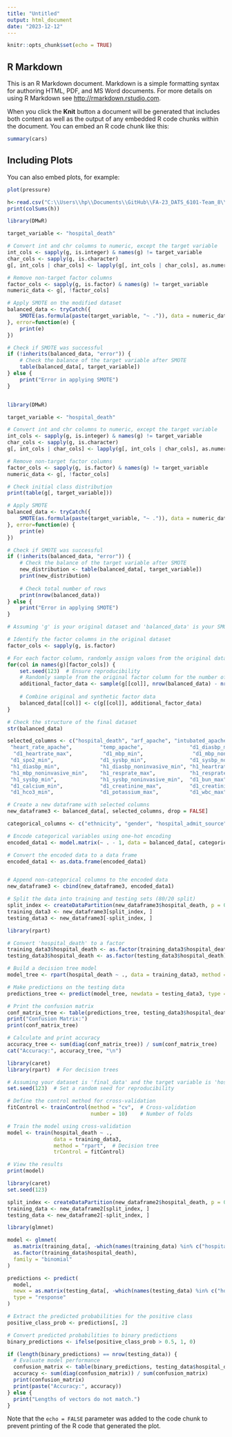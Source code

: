 ```yaml
---
title: "Untitled"
output: html_document
date: "2023-12-12"
---
```


```r
knitr::opts_chunk$set(echo = TRUE)
```

## R Markdown

This is an R Markdown document. Markdown is a simple formatting syntax for authoring HTML, PDF, and MS Word documents. For more details on using R Markdown see <http://rmarkdown.rstudio.com>.

When you click the **Knit** button a document will be generated that includes both content as well as the output of any embedded R code chunks within the document. You can embed an R code chunk like this:

```r
summary(cars)
```

## Including Plots

You can also embed plots, for example:

```r
plot(pressure)
```


```r
h<-read.csv("C:\\Users\\hp\\Documents\\GitHub\\FA-23_DATS_6101-Team_8\\Dataset.csv")
print(colSums(h))
```

```r
library(DMwR)

target_variable <- "hospital_death"

# Convert int and chr columns to numeric, except the target variable
int_cols <- sapply(g, is.integer) & names(g) != target_variable
char_cols <- sapply(g, is.character)
g[, int_cols | char_cols] <- lapply(g[, int_cols | char_cols], as.numeric)

# Remove non-target factor columns
factor_cols <- sapply(g, is.factor) & names(g) != target_variable
numeric_data <- g[, !factor_cols]

# Apply SMOTE on the modified dataset
balanced_data <- tryCatch({
    SMOTE(as.formula(paste(target_variable, "~ .")), data = numeric_data, perc.over = 100, k = 5)
}, error=function(e) {
    print(e)
})

# Check if SMOTE was successful
if (!inherits(balanced_data, "error")) {
    # Check the balance of the target variable after SMOTE
    table(balanced_data[, target_variable])
} else {
    print("Error in applying SMOTE")
}



```









```r
library(DMwR)

target_variable <- "hospital_death"

# Convert int and chr columns to numeric, except the target variable
int_cols <- sapply(g, is.integer) & names(g) != target_variable
char_cols <- sapply(g, is.character)
g[, int_cols | char_cols] <- lapply(g[, int_cols | char_cols], as.numeric)

# Remove non-target factor columns
factor_cols <- sapply(g, is.factor) & names(g) != target_variable
numeric_data <- g[, !factor_cols]

# Check initial class distribution
print(table(g[, target_variable]))

# Apply SMOTE
balanced_data <- tryCatch({
    SMOTE(as.formula(paste(target_variable, "~ .")), data = numeric_data, perc.over = 400, k = 5)
}, error=function(e) {
    print(e)
})

# Check if SMOTE was successful
if (!inherits(balanced_data, "error")) {
    # Check the balance of the target variable after SMOTE
    new_distribution <- table(balanced_data[, target_variable])
    print(new_distribution)
    
    # Check total number of rows
    print(nrow(balanced_data))
} else {
    print("Error in applying SMOTE")
}

```


```r
# Assuming 'g' is your original dataset and 'balanced_data' is your SMOTE output

# Identify the factor columns in the original dataset
factor_cols <- sapply(g, is.factor)

# For each factor column, randomly assign values from the original dataset to the synthetic rows
for(col in names(g)[factor_cols]) {
    set.seed(123)  # Ensure reproducibility
    # Randomly sample from the original factor column for the number of synthetic rows
    additional_factor_data <- sample(g[[col]], nrow(balanced_data) - nrow(g), replace = TRUE)
    
    # Combine original and synthetic factor data
    balanced_data[[col]] <- c(g[[col]], additional_factor_data)
}

# Check the structure of the final dataset
str(balanced_data)

```




```r

selected_columns <- c("hospital_death", "arf_apache", "intubated_apache", "ventilated_apache", "aids", "cirrhosis", "diabetes_mellitus", "hepatic_failure", "immunosuppression", "leukemia", "lymphoma", "solid_tumor_with_metastasis",  "elective_surgery", "apache_post_operative",
 "heart_rate_apache",         "temp_apache",               "d1_diasbp_min",             "d1_diasbp_noninvasive_min",
  "d1_heartrate_max",          "d1_mbp_min",                "d1_mbp_noninvasive_min",    "d1_resprate_max",          
 "d1_spo2_min",               "d1_sysbp_min",              "d1_sysbp_noninvasive_min",  "d1_temp_min",              
 "h1_diasbp_min",             "h1_diasbp_noninvasive_min", "h1_heartrate_max",          "h1_mbp_min",               
 "h1_mbp_noninvasive_min",    "h1_resprate_max",           "h1_resprate_min",           "h1_spo2_min",              
 "h1_sysbp_min",              "h1_sysbp_noninvasive_min",  "d1_bun_max",                "d1_bun_min",               
 "d1_calcium_min",            "d1_creatinine_max",         "d1_creatinine_min",         "d1_hco3_max",              
 "d1_hco3_min",               "d1_potassium_max",          "d1_wbc_max",                "d1_wbc_min", "map_apache", "bmi",  "gcs_eyes_apache", "gcs_motor_apache", "gcs_unable_apache", "gcs_verbal_apache"  )

# Create a new dataframe with selected columns
new_dataframe3 <- balanced_data[, selected_columns, drop = FALSE]
```


```r

categorical_columns <- c("ethnicity", "gender", "hospital_admit_source", "icu_admit_source", "apache_3j_bodysystem", "apache_2_bodysystem", "icu_stay_type", "icu_type")

# Encode categorical variables using one-hot encoding
encoded_data1 <- model.matrix(~ . - 1, data = balanced_data[, categorical_columns])

# Convert the encoded data to a data frame
encoded_data1 <- as.data.frame(encoded_data1)


# Append non-categorical columns to the encoded data
new_dataframe3 <- cbind(new_dataframe3, encoded_data1)
```


```r
# Split the data into training and testing sets (80/20 split)
split_index <- createDataPartition(new_dataframe3$hospital_death, p = 0.8, list = FALSE)
training_data3 <- new_dataframe3[split_index, ]
testing_data3 <- new_dataframe3[-split_index, ]

```






```r
library(rpart)

# Convert 'hospital_death' to a factor
training_data3$hospital_death <- as.factor(training_data3$hospital_death)
testing_data3$hospital_death <- as.factor(testing_data3$hospital_death)

# Build a decision tree model
model_tree <- rpart(hospital_death ~ ., data = training_data3, method = "class")

# Make predictions on the testing data
predictions_tree <- predict(model_tree, newdata = testing_data3, type = "class")

# Print the confusion matrix
conf_matrix_tree <- table(predictions_tree, testing_data3$hospital_death)
print("Confusion Matrix:")
print(conf_matrix_tree)

# Calculate and print accuracy
accuracy_tree <- sum(diag(conf_matrix_tree)) / sum(conf_matrix_tree)
cat("Accuracy:", accuracy_tree, "\n")


```



```r
library(caret)
library(rpart)  # For decision trees

# Assuming your dataset is 'final_data' and the target variable is 'hospital_death'
set.seed(123)  # Set a random seed for reproducibility

# Define the control method for cross-validation
fitControl <- trainControl(method = "cv",  # Cross-validation
                           number = 10)    # Number of folds

# Train the model using cross-validation
model <- train(hospital_death ~ ., 
               data = training_data3, 
               method = "rpart",  # Decision tree
               trControl = fitControl)

# View the results
print(model)

```









```r
library(caret)
set.seed(123)

split_index <- createDataPartition(new_dataframe2$hospital_death, p = 0.8, list = FALSE)
training_data <- new_dataframe2[split_index, ]
testing_data <- new_dataframe2[-split_index, ]

library(glmnet)

model <- glmnet(
  as.matrix(training_data[, -which(names(training_data) %in% c("hospital_death"))]),
  as.factor(training_data$hospital_death),
  family = "binomial"
)

predictions <- predict(
  model,
  newx = as.matrix(testing_data[, -which(names(testing_data) %in% c("hospital_death"))]),
  type = "response"
)

# Extract the predicted probabilities for the positive class
positive_class_prob <- predictions[, 2]

# Convert predicted probabilities to binary predictions
binary_predictions <- ifelse(positive_class_prob > 0.5, 1, 0)

if (length(binary_predictions) == nrow(testing_data)) {
  # Evaluate model performance
  confusion_matrix <- table(binary_predictions, testing_data$hospital_death)
  accuracy <- sum(diag(confusion_matrix)) / sum(confusion_matrix)
  print(confusion_matrix)
  print(paste("Accuracy:", accuracy))
} else {
  print("Lengths of vectors do not match.")
}
```


Note that the `echo = FALSE` parameter was added to the code chunk to prevent printing of the R code that generated the plot.

